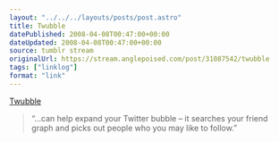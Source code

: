 ```yaml
---
layout: "../../../layouts/posts/post.astro"
title: Twubble
datePublished: 2008-04-08T00:47:00+00:00
dateUpdated: 2008-04-08T00:47:00+00:00
source: tumblr stream
originalUrl: https://stream.anglepoised.com/post/31087542/twubble
tags: ["linklog"]
format: "link"
---
```


[Twubble][1]

> &ldquo;&hellip;can help expand your Twitter bubble &#8211; it searches your friend graph and picks out people who you may like to follow.&rdquo;

[1]: http://www.crazybob.org/twubble/
